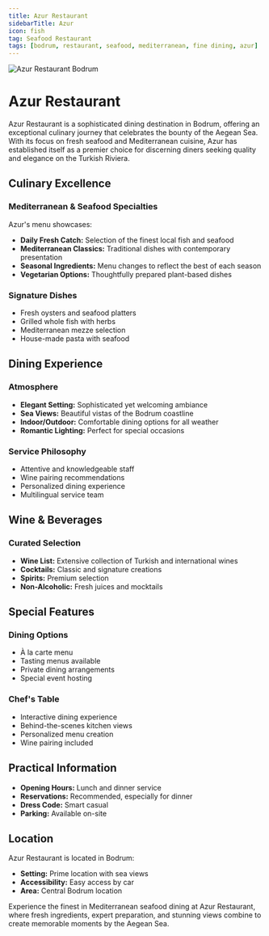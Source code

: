 ```yaml
---
title: Azur Restaurant
sidebarTitle: Azur
icon: fish
tag: Seafood Restaurant
tags: [bodrum, restaurant, seafood, mediterranean, fine dining, azur]
---
```


<img src="https://res.cloudinary.com/djzzikcey/image/upload/v1752962063/bodrum-transfer/azur-restaurant.webp" alt="Azur Restaurant Bodrum" className="rounded-lg mb-8" />

# Azur Restaurant

Azur Restaurant is a sophisticated dining destination in Bodrum, offering an exceptional culinary journey that celebrates the bounty of the Aegean Sea. With its focus on fresh seafood and Mediterranean cuisine, Azur has established itself as a premier choice for discerning diners seeking quality and elegance on the Turkish Riviera.

## Culinary Excellence

### Mediterranean & Seafood Specialties
Azur's menu showcases:
- **Daily Fresh Catch:** Selection of the finest local fish and seafood
- **Mediterranean Classics:** Traditional dishes with contemporary presentation
- **Seasonal Ingredients:** Menu changes to reflect the best of each season
- **Vegetarian Options:** Thoughtfully prepared plant-based dishes

### Signature Dishes
- Fresh oysters and seafood platters
- Grilled whole fish with herbs
- Mediterranean mezze selection
- House-made pasta with seafood

## Dining Experience

### Atmosphere
- **Elegant Setting:** Sophisticated yet welcoming ambiance
- **Sea Views:** Beautiful vistas of the Bodrum coastline
- **Indoor/Outdoor:** Comfortable dining options for all weather
- **Romantic Lighting:** Perfect for special occasions

### Service Philosophy
- Attentive and knowledgeable staff
- Wine pairing recommendations
- Personalized dining experience
- Multilingual service team

## Wine & Beverages

### Curated Selection
- **Wine List:** Extensive collection of Turkish and international wines
- **Cocktails:** Classic and signature creations
- **Spirits:** Premium selection
- **Non-Alcoholic:** Fresh juices and mocktails

## Special Features

### Dining Options
- À la carte menu
- Tasting menus available
- Private dining arrangements
- Special event hosting

### Chef's Table
- Interactive dining experience
- Behind-the-scenes kitchen views
- Personalized menu creation
- Wine pairing included

## Practical Information

- **Opening Hours:** Lunch and dinner service
- **Reservations:** Recommended, especially for dinner
- **Dress Code:** Smart casual
- **Parking:** Available on-site

## Location

Azur Restaurant is located in Bodrum:
- **Setting:** Prime location with sea views
- **Accessibility:** Easy access by car
- **Area:** Central Bodrum location

Experience the finest in Mediterranean seafood dining at Azur Restaurant, where fresh ingredients, expert preparation, and stunning views combine to create memorable moments by the Aegean Sea.